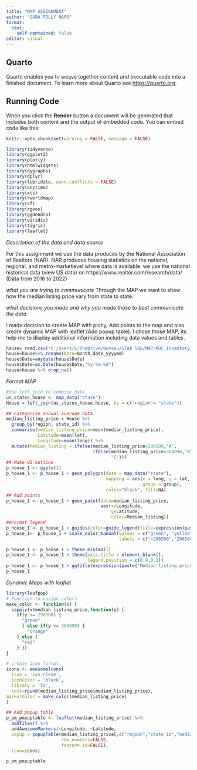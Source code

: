 ```yaml
---
title: "MAP ASSIGNMENT"
author: "GABA FOLLY NAPO"
format: 
  html:
    self-contained: false
editor: visual
---
```


## Quarto

Quarto enables you to weave together content and executable code into a finished document. To learn more about Quarto see <https://quarto.org>.

## Running Code

When you click the **Render** button a document will be generated that includes both content and the output of embedded code. You can embed code like this:

```r
knitr::opts_chunk$set(warning = FALSE, message = FALSE)
```

```r
library(tidyverse)
library(ggplot2)
library(plotly)
library(htmlwidgets)
library(dygraphs)
library(dplyr)
library(lubridate, warn.conflicts = FALSE)
library(anytime)
library(xts)
library(rworldmap)
library(sf)
library(rgeos)
library(ggdendro)
library(viridis)
library(tigris)
library(leaflet)
```

*Description of the data and data source*

For this assignment we use the data produces by the National Association of Realtors (NAR). NAR produces housing statistics on the national, regional, and metro-marketlevel where data is available. we use the national historical data (view US data) on https://www.realtor.com/research/data/ (Data from 2016 to 2022)

*what you are trying to communicate* Through the MAP we want to show how the median listing price vary from state to state.

*what decisions you made and why you made those to best communicate the data*

I made decision to create MAP with plotly, Add points to the map and also create dynamic MAP with leaflet (Add popup table). I chose those MAP, its help me to display additional information including data values and tables.

```r
house= read.csv("C:/Users/L/OneDrive/Bureau/STAA 566/MAP/RDC_Inventory_Core_Metrics_State_History.csv",header = TRUE)
house=house%>% rename(Date=month_date_yyyymm)
house$Date=anydate(house$Date)
house$Date=as.Date(house$Date,"%y-%m-%d")
house=house %>% drop_na()
```

*Format MAP*

```r

#Use left_join to combine data
us_states_house <- map_data("state")
House = left_join(us_states_house,house, by = c("region"= "state"))

## Categorize annual average data
median_listing_price = House %>%
  group_by(region, state_id) %>%
  summarise(median_listing_price=mean(median_listing_price),
            Latitude=mean(lat),
            Longitude=mean(long)) %>%
  mutate(Median_listing = ifelse(median_listing_price<296500,"A",
                                 ifelse(median_listing_price<364990,"B",
                                        "C")))
## Make US outline
p_house_1 <- ggplot()
p_house_1 <- p_house_1 + geom_polygon(data = map_data("state"),
                                      mapping = aes(x = long, y = lat,
                                                    group = group),
                                      color="black", fill=NA)
## Add points
p_house_1 <- p_house_1 + geom_point(data=median_listing_price,
                                    aes(x=Longitude,
                                        y=Latitude,
                                        color=Median_listing))
##Format legend
p_house_1 <- p_house_1 + guides(color=guide_legend(title=expression(paste("Median listing price",'($)'))))
p_house_1<- p_house_1 + scale_color_manual(values = c("green", "yellow", "red"),
                                           labels = c("<296500","296500-364990","\u2265 364990"))

p_house_1 <- p_house_1 + theme_minimal()
p_house_1 <- p_house_1 + theme(axis.title = element_blank(),
                               legend.position = c(0.9,0.2))
p_house_1 <- p_house_1 + ggtitle(expression(paste('Median listing price in the USA')))
p_house_1
```

*Dynamic Maps with leaflet*

```r
library(leafpop)
# Function to assign colors
make_color <- function(x) {
  sapply(x$median_listing_price,function(y) {
    if(y <= 296500) {
      "green"
      } else if(y <= 364990) {
        "orange"
    } else {
      "red"
    } })
}

# create icon format
icons <- awesomeIcons(
  icon = 'ios-close',
  iconColor = 'black',
  library = 'fa',
  text=round(median_listing_price$median_listing_price),
markerColor = make_color(median_listing_price)
)

## Add popup table
p_pm_popuptable <- leaflet(median_listing_price) %>%
  addTiles() %>%
  addAwesomeMarkers(~Longitude, ~Latitude,
  popup = popupTable(median_listing_price[,c("region","state_id","median_listing_price")],
                     row.numbers=FALSE,
                     feature.id=FALSE),
  icon=icons)

p_pm_popuptable
```
